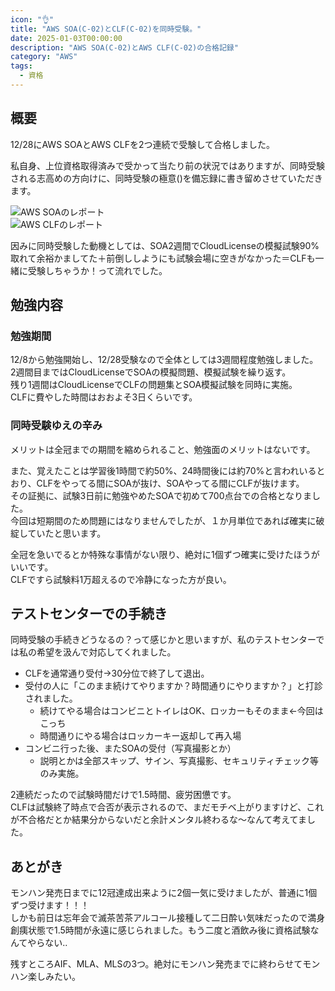 ```yaml
---
icon: "👌"
title: "AWS SOA(C-02)とCLF(C-02)を同時受験。"
date: 2025-01-03T00:00:00
description: "AWS SOA(C-02)とAWS CLF(C-02)の合格記録"
category: "AWS"
tags:
  - 資格
---
```


## 概要
12/28にAWS SOAとAWS CLFを2つ連続で受験して合格しました。  

私自身、上位資格取得済みで受かって当たり前の状況ではありますが、同時受験される志高めの方向けに、同時受験の極意()を備忘録に書き留めさせていただきます。  

![AWS SOAのレポート](./aws_soa_report.webp)  
![AWS CLFのレポート](./aws_clf_report.webp)  

因みに同時受験した動機としては、SOA2週間でCloudLicenseの模擬試験90%取れて余裕かましてた＋前倒ししようにも試験会場に空きがなかった＝CLFも一緒に受験しちゃうか！って流れでした。  

## 勉強内容
### 勉強期間
12/8から勉強開始し、12/28受験なので全体としては3週間程度勉強しました。  
2週間目まではCloudLicenseでSOAの模擬問題、模擬試験を繰り返す。  
残り1週間はCloudLicenseでCLFの問題集とSOA模擬試験を同時に実施。  
CLFに費やした時間はおおよそ3日くらいです。  

### 同時受験ゆえの辛み
メリットは全冠までの期間を縮められること、勉強面のメリットはないです。  

また、覚えたことは学習後1時間で約50%、24時間後には約70%と言われいるとおり、CLFをやってる間にSOAが抜け、SOAやってる間にCLFが抜けます。  
その証拠に、試験3日前に勉強やめたSOAで初めて700点台での合格となりました。  
今回は短期間のため問題にはなりませんでしたが、１か月単位であれば確実に破綻していたと思います。  

全冠を急いでるとか特殊な事情がない限り、絶対に1個ずつ確実に受けたほうがいいです。    
CLFですら試験料1万超えるので冷静になった方が良い。  

## テストセンターでの手続き
同時受験の手続きどうなるの？って感じかと思いますが、私のテストセンターでは私の希望を汲んで対応してくれました。  

- CLFを通常通り受付→30分位で終了して退出。
- 受付の人に「このまま続けてやりますか？時間通りにやりますか？」と打診されました。
  - 続けてやる場合はコンビニとトイレはOK、ロッカーもそのまま←今回はこっち
  - 時間通りにやる場合はロッカーキー返却して再入場
- コンビニ行った後、またSOAの受付（写真撮影とか）
  - 説明とかは全部スキップ、サイン、写真撮影、セキュリティチェック等のみ実施。  

2連続だったので試験時間だけで1.5時間、疲労困憊です。  
CLFは試験終了時点で合否が表示されるので、まだモチベ上がりますけど、これが不合格だとか結果分からないだと余計メンタル終わるな～なんて考えてました。  


## あとがき
モンハン発売日までに12冠達成出来ように2個一気に受けましたが、普通に1個ずつ受けます！！！  
しかも前日は忘年会で滅茶苦茶アルコール接種して二日酔い気味だったので満身創痍状態で1.5時間が永遠に感じられました。もう二度と酒飲み後に資格試験なんてやらない..  

残すところAIF、MLA、MLSの3つ。絶対にモンハン発売までに終わらせてモンハン楽しみたい。  
